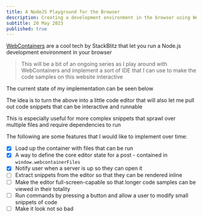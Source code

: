 ```yaml
---
title: A NodeJS Playground for the Browser
description: Creating a development environment in the browser using Web Containers and React
subtitle: 20 May 2023
published: true
---
```



[WebContainers](https://webcontainers.io/) are a cool tech by StackBlitz that let you run a Node.js development environment in your browser

> This will be a bit of an ongoing series as I play around with WebContainers and implement a sort of IDE that I can use to make the code samples on this website interactive

The current state of my implementation can be seen below

<Playground
  name="web-containers-and-react"
  initialCommand="pnpm install"
  startCommand="pnpm dev"
/>

The idea is to turn the above into a little code editor that will also let me pull out code snippets that can be interactive and runnable

This is especially useful for more complex snippets that sprawl over multiple files and require dependencies to run

The following are some features that I would like to implement over time:

- [x] Load up the container with files that can be run
- [x] A way to define the core editor state for a post - contained in `window.webcontainerFiles`
- [x] Notify user when a server is up so they can open it
- [ ] Extract snippets from the editor so that they can be rendered inline
- [ ] Make the editor full-screen-capable so that longer code samples can be viewed in their totality
- [ ] Run commands by pressing a button and allow a user to modify small snippets of code
- [ ] Make it look not so bad
